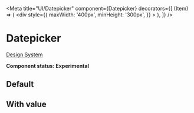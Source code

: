 
<Meta
  title="UI/Datepicker"
  component={Datepicker}
  decorators={[
    (Item) => (
      <div
        style={{
          maxWidth: '400px',
          minHeight: '300px',
        }}
      >
        <Item />
      </div>
    ),
  ]}
/>

# Datepicker

[Design System](https://designsystem.amsterdam.nl/7awj1hc9f/p/46628a-date-picker)

**Component status: Experimental**

## Default

<Preview>
  <Story name="Default">
    <Datepicker id="default" />
  </Story>
</Preview>

## With value

<Preview>
  <Story name="With value">
    <Datepicker id="with-value" value="13-03-2021" />
  </Story>
</Preview>
